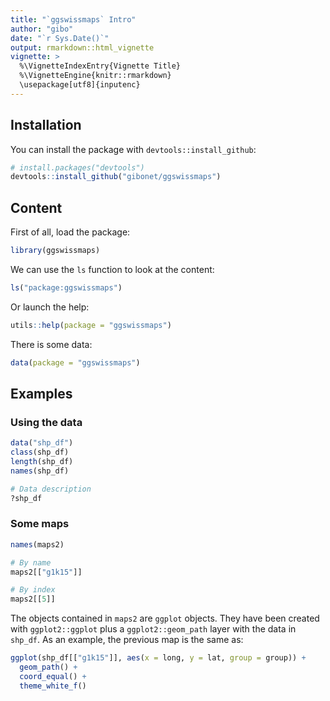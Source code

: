 ```yaml
---
title: "`ggswissmaps` Intro"
author: "gibo"
date: "`r Sys.Date()`"
output: rmarkdown::html_vignette
vignette: >
  %\VignetteIndexEntry{Vignette Title}
  %\VignetteEngine{knitr::rmarkdown}
  \usepackage[utf8]{inputenc}
---
```


## Installation

You can install the package with `devtools::install_github`:

```r
# install.packages("devtools")
devtools::install_github("gibonet/ggswissmaps")
```

## Content

First of all, load the package:
```r
library(ggswissmaps)
```

We can use the `ls` function to look at the content:
```r
ls("package:ggswissmaps")
```

Or launch the help:
```r
utils::help(package = "ggswissmaps")
```


There is some data:
```r
data(package = "ggswissmaps")
```




## Examples

### Using the data

```r
data("shp_df")
class(shp_df)
length(shp_df)
names(shp_df)

# Data description
?shp_df
```

### Some maps

```r
names(maps2)

# By name
maps2[["g1k15"]]

# By index
maps2[[5]]
```

The objects contained in `maps2` are `ggplot` objects. They have been created with `ggplot2::ggplot` plus a `ggplot2::geom_path` layer with the data in `shp_df`. As an example, the previous map is the same as:

```r
ggplot(shp_df[["g1k15"]], aes(x = long, y = lat, group = group)) +
  geom_path() +
  coord_equal() +
  theme_white_f()
```


